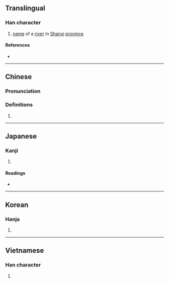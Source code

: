 {{also|沩|溈}}
{{character info/new}}
==Translingual==

===Han character===
{{Han char|rn=85|rad=水|as=12|sn=15|four=|canj=EBHF|ids=⿰氵爲}}

# [[name]] of a [[river]] in [[Shanxi]] [[province]]

====References====
* {{Han ref|kx=0649.070|dkj=18238|dj=1059.020|hdz=31745.050|uh=6F59|ud=28505}}

----

==Chinese==
{{zh-forms|s=沩|t2=溈}}

===Pronunciation===
{{zh-pron
|m=wéi,guī
|c=gwai1
|mc=y
|oc=y
|ma=
|cat=pn
}}

===Definitions===
{{zh-hanzi}}

# {{rfdef|lang=zh}}

----

==Japanese==

===Kanji===
{{ja-kanji|grade=|rs=水12}}

# {{defn|lang=ja|sort=水12}}

====Readings====
* {{ja-readings|on=[[き]] (ki), [[い]] (i)|kun=}}

----

==Korean==

===Hanja===
{{ko-hanja|hangeul=규|eumhun=|rv=gyu|mr=kyu|y=kyu}}

# {{defn|lang=ko|sort=水12}}

----

==Vietnamese==

===Han character===
{{vi-readings|rs=水12| hanviet = vơi}}

# {{defn|lang=vi|sort=水12}}